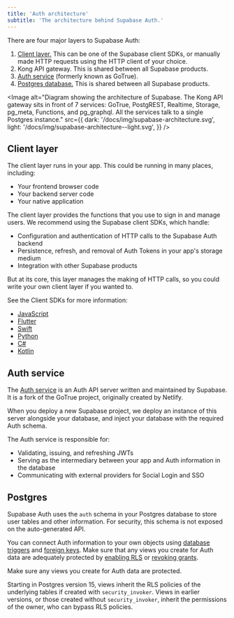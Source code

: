 ```yaml
---
title: 'Auth architecture'
subtitle: 'The architecture behind Supabase Auth.'
---
```


There are four major layers to Supabase Auth:

1. [Client layer.](#client-layer) This can be one of the Supabase client SDKs, or manually made HTTP requests using the HTTP client of your choice.
1. Kong API gateway. This is shared between all Supabase products.
1. [Auth service](#auth-service) (formerly known as GoTrue).
1. [Postgres database.](#postgres) This is shared between all Supabase products.

<Image
  alt="Diagram showing the architecture of Supabase. The Kong API gateway sits in front of 7 services: GoTrue, PostgREST, Realtime, Storage, pg_meta, Functions, and pg_graphql. All the services talk to a single Postgres instance."
  src={{
    dark: '/docs/img/supabase-architecture.svg',
    light: '/docs/img/supabase-architecture--light.svg',
  }}
/>

## Client layer

The client layer runs in your app. This could be running in many places, including:

- Your frontend browser code
- Your backend server code
- Your native application

The client layer provides the functions that you use to sign in and manage users. We recommend using the Supabase client SDKs, which handle:

- Configuration and authentication of HTTP calls to the Supabase Auth backend
- Persistence, refresh, and removal of Auth Tokens in your app's storage medium
- Integration with other Supabase products

But at its core, this layer manages the making of HTTP calls, so you could write your own client layer if you wanted to.

See the Client SDKs for more information:

- [JavaScript](/docs/reference/javascript/introduction)
- [Flutter](/docs/reference/dart/introduction)
- [Swift](/docs/reference/swift/introduction)
- [Python](/docs/reference/python/introduction)
- [C#](/docs/reference/csharp/introduction)
- [Kotlin](/docs/reference/kotlin/introduction)

## Auth service

The [Auth service](https://github.com/supabase/auth) is an Auth API server written and maintained by Supabase. It is a fork of the GoTrue project, originally created by Netlify.

When you deploy a new Supabase project, we deploy an instance of this server alongside your database, and inject your database with the required Auth schema.

The Auth service is responsible for:

- Validating, issuing, and refreshing JWTs
- Serving as the intermediary between your app and Auth information in the database
- Communicating with external providers for Social Login and SSO

## Postgres

Supabase Auth uses the `auth` schema in your Postgres database to store user tables and other information. For security, this schema is not exposed on the auto-generated API.

You can connect Auth information to your own objects using [database triggers](/docs/guides/database/postgres/triggers) and [foreign keys](https://www.postgresql.org/docs/current/tutorial-fk.html). Make sure that any views you create for Auth data are adequately protected by [enabling RLS](/docs/guides/database/postgres/row-level-security) or [revoking grants](https://www.postgresql.org/docs/current/sql-revoke.html).

<Admonition type="danger">

Make sure any views you create for Auth data are protected.

Starting in Postgres version 15, views inherit the RLS policies of the underlying tables if created with `security_invoker`. Views in earlier versions, or those created without `security_invoker`, inherit the permissions of the owner, who can bypass RLS policies.

</Admonition>
